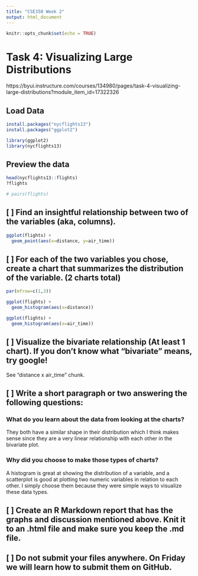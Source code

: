 ```yaml
---
title: "CSE350 Week 2"
output: html_document
---
```


```r
knitr::opts_chunk$set(echo = TRUE)
```


# Task 4: Visualizing Large Distributions
https://byui.instructure.com/courses/134980/pages/task-4-visualizing-large-distributions?module_item_id=17322326

## Load Data
```r
install.packages("nycflights13")
install.packages("ggplot2")
```


```r
library(ggplot2)
library(nycflights13)
```

## Preview the data
```r
head(nycflights13::flights)
?flights
```
```r
# pairs(flights)
```

## [ ] Find an insightful relationship between two of the variables (aka, columns).

```r
ggplot(flights) + 
  geom_point(aes(x=distance, y=air_time))
```

## [ ] For each of the two variables you chose, create a chart that summarizes the distribution of the variable. (2 charts total)

```r
par(mfrow=c(1,3))

ggplot(flights) + 
  geom_histogram(aes(x=distance))

ggplot(flights) + 
  geom_histogram(aes(x=air_time))

```

## [ ] Visualize the bivariate relationship (At least 1 chart). If you don't know what "bivariate" means, try google!

See "distance x air_time" chunk.

## [ ] Write a short paragraph or two answering the following questions:
### What do you learn about the data from looking at the charts?
They both have a similar shape in their distribution which I think makes sense since they are a very linear relationship with each other in the bivariate plot.

### Why did you choose to make those types of charts?
A histogram is great at showing the distribution of a variable, and a scatterplot is good at plotting two numeric variables in relation to each other. I simply choose them because they were simple ways to visualize these data types.


## [ ] Create an R Markdown report that has the graphs and discussion mentioned above. Knit it to an .html file and make sure you keep the .md file.

## [ ] Do not submit your files anywhere. On Friday we will learn how to submit them on GitHub.
